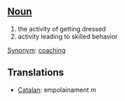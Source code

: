 ==[[Noun]]==
# the activity of getting dressed 
# activity leading to skilled behavior 

[[Synonym]]: [[w:coaching|coaching]]

==Translations==
*[[Catalan]]: empolainament ''m''